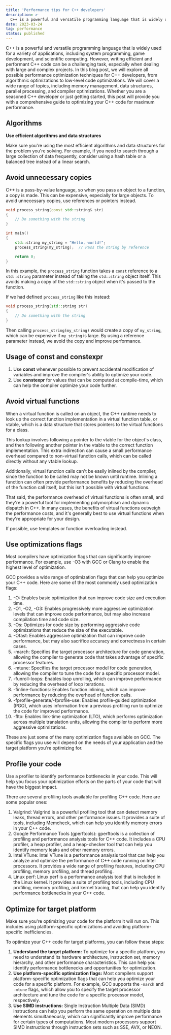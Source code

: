 ```yaml
---
title: 'Performance tips for C++ developers'
description: >-
  C++ is a powerful and versatile programming language that is widely used for a variety of applications, including system programming, game development, and scientific computing.
date: 2023-03-24
tag: performance
status: published
---
```


C++ is a powerful and versatile programming language that is widely used for a variety of applications, including system programming, game development, and scientific computing. However, writing efficient and performant C++ code can be a challenging task, especially when dealing with large and complex projects. In this blog post, we will explore all possible performance optimization techniques for C++ developers, from algorithmic optimizations to low-level code optimizations. We will cover a wide range of topics, including memory management, data structures, parallel processing, and compiler optimizations. Whether you are a seasoned C++ developer or just getting started, this post will provide you with a comprehensive guide to optimizing your C++ code for maximum performance.

## Algorithms

**Use efficient algorithms and data structures**

Make sure you're using the most efficient algorithms and data structures for the problem you're solving. For example, if you need to search through a large collection of data frequently, consider using a hash table or a balanced tree instead of a linear search.

## Avoid unnecessary copies

C++ is a pass-by-value language, so when you pass an object to a function, a copy is made. This can be expensive, especially for large objects. To avoid unnecessary copies, use references or pointers instead.

```cpp
void process_string(const std::string& str)
{
    // Do something with the string
}

int main()
{
    std::string my_string = "Hello, world!";
    process_string(my_string);  // Pass the string by reference

    return 0;
}
```

In this example, the `process_string` function takes a `const` reference to a `std::string` parameter instead of taking the `std::string` object itself. This avoids making a copy of the `std::string` object when it's passed to the function.

If we had defined `process_string` like this instead:

```cpp
void process_string(std::string str)
{
    // Do something with the string
}
```

Then calling `process_string(my_string)` would create a copy of `my_string`, which can be expensive if `my_string` is large. By using a reference parameter instead, we avoid the copy and improve performance.

## Usage of const and constexpr

1. Use **const** whenever possible to prevent accidental modification of variables and improve the compiler's ability to optimize your code.
2. Use **constexpr** for values that can be computed at compile-time, which can help the compiler optimize your code further.

## Avoid virtual functions

When a virtual function is called on an object, the C++ runtime needs to look up the correct function implementation in a virtual function table, or vtable, which is a data structure that stores pointers to the virtual functions for a class.

This lookup involves following a pointer to the vtable for the object's class, and then following another pointer in the vtable to the correct function implementation. This extra indirection can cause a small performance overhead compared to non-virtual function calls, which can be called directly without any vtable lookup.

Additionally, virtual function calls can't be easily inlined by the compiler, since the function to be called may not be known until runtime. Inlining a function can often provide performance benefits by reducing the overhead of the function call itself, but this isn't possible with virtual functions.

That said, the performance overhead of virtual functions is often small, and they're a powerful tool for implementing polymorphism and dynamic dispatch in C++. In many cases, the benefits of virtual functions outweigh the performance costs, and it's generally best to use virtual functions when they're appropriate for your design.

If possible, use templates or function overloading instead.

## Use optimizations flags

Most compilers have optimization flags that can significantly improve performance. For example, use -O3 with GCC or Clang to enable the highest level of optimization.

GCC provides a wide range of optimization flags that can help you optimize your C++ code. Here are some of the most commonly used optimization flags:

1. \-O: Enables basic optimization that can improve code size and execution time.
2. \-O1, -O2, -O3: Enables progressively more aggressive optimization levels that can improve code performance, but may also increase compilation time and code size.
3. \-Os: Optimizes for code size by performing aggressive code optimizations that reduce the size of the executable.
4. \-Ofast: Enables aggressive optimization that can improve code performance, but may also sacrifice accuracy and correctness in certain cases.
5. \-march: Specifies the target processor architecture for code generation, allowing the compiler to generate code that takes advantage of specific processor features.
6. \-mtune: Specifies the target processor model for code generation, allowing the compiler to tune the code for a specific processor model.
7. \-funroll-loops: Enables loop unrolling, which can improve performance by reducing the overhead of loop iterations.
8. \-finline-functions: Enables function inlining, which can improve performance by reducing the overhead of function calls.
9. \-fprofile-generate/-fprofile-use: Enables profile-guided optimization (PGO), which uses information from a previous profiling run to optimize the code for improved performance.
10. \-flto: Enables link-time optimization (LTO), which performs optimization across multiple translation units, allowing the compiler to perform more aggressive optimizations.

These are just some of the many optimization flags available on GCC. The specific flags you use will depend on the needs of your application and the target platform you're optimizing for.

## Profile your code

Use a profiler to identify performance bottlenecks in your code. This will help you focus your optimization efforts on the parts of your code that will have the biggest impact.

There are several profiling tools available for profiling C++ code. Here are some popular ones:

1. Valgrind: Valgrind is a powerful profiling tool that can detect memory leaks, thread errors, and other performance issues. It provides a suite of tools, including Memcheck, which can help you identify memory errors in your C++ code.
2. Google Performance Tools (gperftools): gperftools is a collection of profiling and performance analysis tools for C++ code. It includes a CPU profiler, a heap profiler, and a heap-checker tool that can help you identify memory leaks and other memory errors.
3. Intel VTune: Intel VTune is a performance analysis tool that can help you analyze and optimize the performance of C++ code running on Intel processors. It provides a wide range of profiling features, including CPU profiling, memory profiling, and thread profiling.
4. Linux perf: Linux perf is a performance analysis tool that is included in the Linux kernel. It provides a suite of profiling tools, including CPU profiling, memory profiling, and kernel tracing, that can help you identify performance bottlenecks in your C++ code.

## Optimize for target platform

Make sure you're optimizing your code for the platform it will run on. This includes using platform-specific optimizations and avoiding platform-specific inefficiencies.

To optimize your C++ code for target platforms, you can follow these steps:

1. **Understand the target platform:** To optimize for a specific platform, you need to understand its hardware architecture, instruction set, memory hierarchy, and other performance characteristics. This can help you identify performance bottlenecks and opportunities for optimization.
2. **Use platform-specific optimization flags:** Most compilers support platform-specific optimization flags that can help you optimize your code for a specific platform. For example, GCC supports the `-march` and `-mtune` flags, which allow you to specify the target processor architecture and tune the code for a specific processor model, respectively.
3. **Use SIMD instructions:** Single Instruction Multiple Data (SIMD) instructions can help you perform the same operation on multiple data elements simultaneously, which can significantly improve performance for certain types of computations. Most modern processors support SIMD instructions through instruction sets such as SSE, AVX, or NEON.
